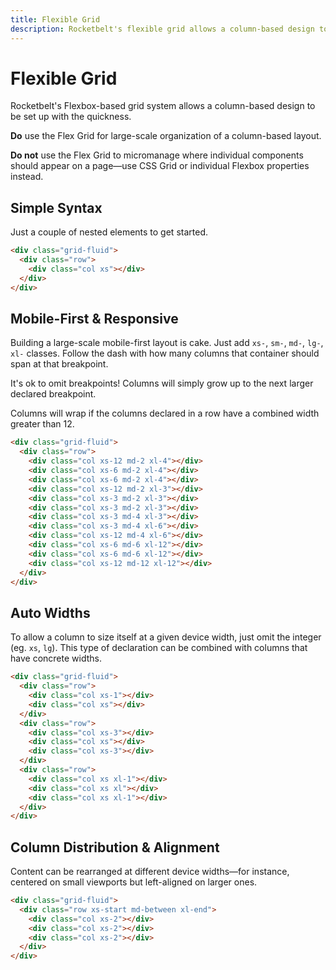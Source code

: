 ```yaml
---
title: Flexible Grid
description: Rocketbelt's flexible grid allows a column-based design to be set up with the quickness.
---
```

# Flexible Grid
Rocketbelt's Flexbox-based grid system allows a column-based design to be set
up with the quickness.

**Do** use the Flex Grid for large-scale organization of a column-based layout.

**Do not** use the Flex Grid to micromanage where individual components should
appear on a page—use CSS Grid or individual Flexbox properties instead.

## Simple Syntax
Just a couple of nested elements to get started.

```html
<div class="grid-fluid">
  <div class="row">
    <div class="col xs"></div>
  </div>
</div>
```

## Mobile-First & Responsive
Building a large-scale mobile-first layout is cake. Just add `xs-`, `sm-`,
`md-`, `lg-`, `xl-` classes. Follow the dash with how many columns that
container should span at that breakpoint.

It's ok to omit breakpoints! Columns will simply grow up to the next larger
declared breakpoint.

Columns will wrap if the columns declared in a row have a combined width
greater than 12.

```html
<div class="grid-fluid">
  <div class="row">
    <div class="col xs-12 md-2 xl-4"></div>
    <div class="col xs-6 md-2 xl-4"></div>
    <div class="col xs-6 md-2 xl-4"></div>
    <div class="col xs-12 md-2 xl-3"></div>
    <div class="col xs-3 md-2 xl-3"></div>
    <div class="col xs-3 md-2 xl-3"></div>
    <div class="col xs-3 md-4 xl-3"></div>
    <div class="col xs-3 md-4 xl-6"></div>
    <div class="col xs-12 md-4 xl-6"></div>
    <div class="col xs-6 md-6 xl-12"></div>
    <div class="col xs-6 md-6 xl-12"></div>
    <div class="col xs-12 md-12 xl-12"></div>
  </div>
</div>
```

## Auto Widths
To allow a column to size itself at a given device width, just omit the
integer (eg. `xs`, `lg`). This type of declaration can be combined with
columns that have concrete widths.

```html
<div class="grid-fluid">
  <div class="row">
    <div class="col xs-1"></div>
    <div class="col xs"></div>
  </div>
  <div class="row">
    <div class="col xs-3"></div>
    <div class="col xs"></div>
    <div class="col xs-3"></div>
  </div>
  <div class="row">
    <div class="col xs xl-1"></div>
    <div class="col xs xl"></div>
    <div class="col xs xl-1"></div>
  </div>
</div>
```

## Column Distribution & Alignment
Content can be rearranged at different device widths—for instance, centered on
small viewports but left-aligned on larger ones.

```html
<div class="grid-fluid">
  <div class="row xs-start md-between xl-end">
    <div class="col xs-2"></div>
    <div class="col xs-2"></div>
    <div class="col xs-2"></div>
  </div>
</div>
```
